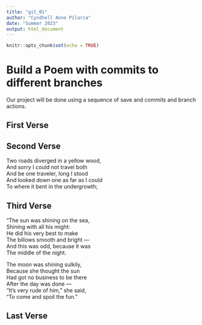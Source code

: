 ```yaml
---
title: "git_01"
author: "Cyndhell Anne Pilarca"
date: "Summer 2023"
output: html_document
---
```


```r
knitr::opts_chunk$set(echo = TRUE)
```
# Build a Poem with commits to different branches
Our project will be done using a sequence of save and commits and branch actions.
<!-- Do not modify or change any text in "!--" bracketed areas such as this --- these are instructions to
you, if you change any of this the git program will notice it and compromise your git merging strategy !-->

## First Verse 
<!--Put the first five lines of a poem by Lewis Carrol in this section!-->

## Second Verse
<!--Put the first five lines of a poem by Robert Frost here!-->

Two roads diverged in a yellow wood,    
And sorry I could not travel both   
And be one traveler, long I stood   
And looked down one as far as I could   
To where it bent in the undergrowth;    

## Third Verse
<!--Put the first two verses of The Walrus and the Carpenter here!-->

"The sun was shining on the sea,    
      Shining with all his might:   
He did his very best to make    
      The billows smooth and bright —   
And this was odd, because it was    
      The middle of the night.    

The moon was shining sulkily,   
      Because she thought the sun   
Had got no business to be there   
      After the day was done —    
"It's very rude of him," she said,    
      "To come and spoil the fun."    

## Last Verse
<!--Put a short poem you created using chatGPT of 20 to 30 lines,here!-->
